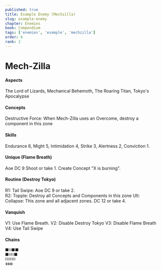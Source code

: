 ```yaml
---
published: true
title: Example Enemy (Mechzilla)
slug: example-enemy
chapter: Enemies
book: Compendium
tags: ['enemies', 'example', 'mechzilla']
order: 6
rank: 2
---
```


# Mech-Zilla

#### Aspects

The Lord of Lizards, Mechanical Behemoth, The Roaring Titan, Tokyo's Apocalypse

#### Concepts

Destructive Force: When Mech-Zilla uses an Overcome, destroy a component in this zone

#### Skills

Endurance 6, Might 5, Intimidation 4, Strike 3, Alertness 2, Conviction 1.

#### Unique (**Flame Breath**)

Aoe DC 9 Shoot or take 1. Create Concept "X is burning".

#### Routine (**Destroy Tokyo**)

R1: Tail Swipe: Aoe DC 9 or take 2.  
R2: Topple: Destroy all Concepts and Components in this zone
Ult: Collapse: This zone and all adjacent zones. DC 12 or take 4.

#### Vanquish

V1: Use Flame Breath.
V2: Disable Destroy Tokyo
V3: Disable Flame Breath
V4: Use Tail Swipe

#### Chains

```txt
⬛⛓️⬛⬛
⬛⛓️⛓️⬛
⛓️⛓️⛓️⛓️
⏫⏫⏫⏫
```
